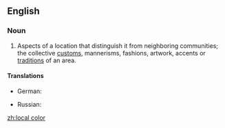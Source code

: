 ==English==

===Noun===
{{en-noun|-|head=[[local]] [[color]]}}

# Aspects of a location that distinguish it from neighboring communities; the collective [[custom]]s, mannerisms, fashions, artwork, accents or [[tradition]]s of an area.

====Translations====
{{trans-top|aspects of a location that distinguish it from neighboring communities}}
* German: {{t|de|Lokalkolorit|n}}
{{trans-mid}}
* Russian: {{t|ru|ме́стный колори́т|m}}
{{trans-bottom}}

[[zh:local color]]